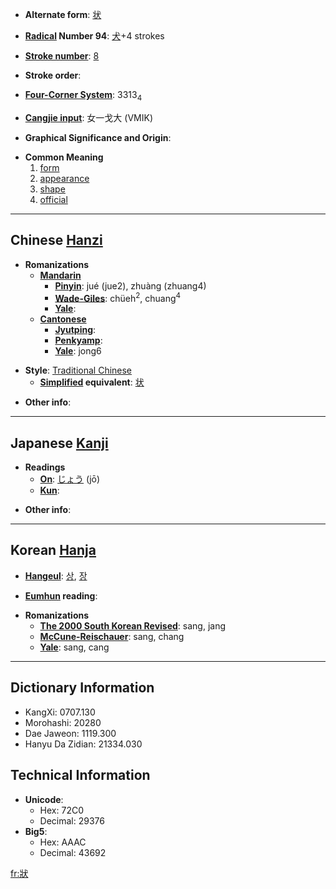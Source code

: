 * '''Alternate form''': [[状]]

* '''[[Wiktionary:Chinese radical index| Radical]] Number 94''': [[Wiktionary:Chinese radical index 犬|犬]]+4 strokes

* '''[[Wiktionary:Chinese total strokes index|Stroke number]]''': [[Wiktionary:Chinese total strokes index 8|8]]

* '''Stroke order''': 

* '''[[Wiktionary:Chinese four corner index|Four-Corner System]]''': 3313<sub>4</sub>

* '''[[Wiktionary:Chinese Cangjie index|Cangjie input]]''': 女一戈大 (VMIK)

* '''Graphical Significance and Origin''': 

* '''Common Meaning'''
*#[[form]]
*# [[appearance]]
*# [[shape]]
*# [[official]]

----

== Chinese [[Hanzi]] ==

* '''Romanizations'''
** '''[[Mandarin]]'''
*** '''[[Pinyin]]''': jué (jue2), zhuàng (zhuang4)
*** '''[[Wade-Giles]]''': chüeh<sup>2</sup>, chuang<sup>4</sup>
*** '''[[Yale]]''': 
** '''[[Cantonese]]'''
*** '''[[Jyutping]]''':
*** '''[[Penkyamp]]''': 
*** '''[[Yale]]''': jong6

* '''Style''': [[Traditional Chinese]] 
** '''[[Simplified Chinese|Simplified]] equivalent''': [[状]]

* '''Other info''': 

----

== Japanese [[Kanji]] ==

* '''Readings'''
** '''[[On]]''': [[じょう]] (jō)
** '''[[Kun]]''': 

* '''Other info''':  

----

== Korean [[Hanja]] ==

* '''[[Hangeul]]''': [[상]], [[장]]

* '''[[Eumhun]] reading''': 

* '''Romanizations'''
** '''[[The 2000 South Korean Revised Romanization|The 2000 South Korean Revised]]''': sang, jang
** '''[[McCune-Reischauer]]''': sang, chang
** '''[[Yale]]''': sang, cang

----

== Dictionary Information ==

* KangXi: 0707.130
* Morohashi: 20280
* Dae Jaweon: 1119.300
* Hanyu Da Zidian: 21334.030

== Technical Information ==

* '''Unicode''':
** Hex: 72C0
** Decimal: 29376
* '''Big5''':
** Hex: AAAC
** Decimal: 43692

[[fr:狀]]
